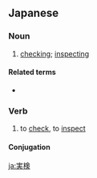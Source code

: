 ==Japanese==
{{ja-kanjitab|じつ|k1=じっ|けん|yomi=o}}

===Noun===
{{ja-noun|じっけん|kyu=實檢}}

# [[checking]]; [[inspecting]]

====Related terms====
* {{ja-r|首実検|くびじっけん}}

===Verb===
{{ja-verb-suru|じっけん|kyu=實檢}}

# to [[check]], to [[inspect]]

====Conjugation====
{{ja-suru|じっけん}}

[[ja:実検]]